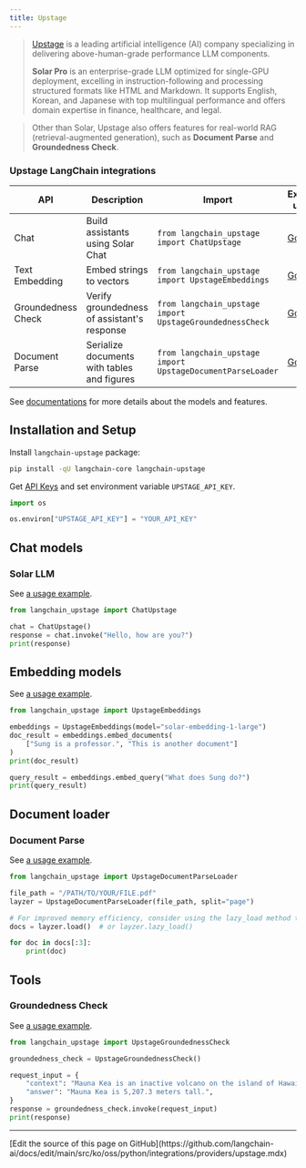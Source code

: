 ```yaml
---
title: Upstage
---
```


>[Upstage](https://upstage.ai) is a leading artificial intelligence (AI) company specializing in delivering above-human-grade performance LLM components.
>
>**Solar Pro** is an enterprise-grade LLM optimized for single-GPU deployment, excelling in instruction-following and processing structured formats like HTML and Markdown. It supports English, Korean, and Japanese with top multilingual performance and offers domain expertise in finance, healthcare, and legal.

>Other than Solar, Upstage also offers features for real-world RAG (retrieval-augmented generation), such as **Document Parse** and **Groundedness Check**.

### Upstage LangChain integrations

| API | Description | Import | Example usage |
| --- | --- | --- | --- |
| Chat | Build assistants using Solar Chat | `from langchain_upstage import ChatUpstage` | [Go](/oss/python/integrations/chat/upstage) |
| Text Embedding | Embed strings to vectors | `from langchain_upstage import UpstageEmbeddings` | [Go](/oss/python/integrations/text_embedding/upstage) |
| Groundedness Check | Verify groundedness of assistant's response | `from langchain_upstage import UpstageGroundednessCheck` | [Go](/oss/python/integrations/tools/upstage_groundedness_check) |
| Document Parse | Serialize documents with tables and figures | `from langchain_upstage import UpstageDocumentParseLoader` | [Go](/oss/python/integrations/document_loaders/upstage) |

See [documentations](https://console.upstage.ai/docs/getting-started/overview) for more details about the models and features.

## Installation and Setup

Install `langchain-upstage` package:

```bash
pip install -qU langchain-core langchain-upstage
```

Get [API Keys](https://console.upstage.ai) and set environment variable `UPSTAGE_API_KEY`.

```python
import os

os.environ["UPSTAGE_API_KEY"] = "YOUR_API_KEY"
```

## Chat models

### Solar LLM

See [a usage example](/oss/python/integrations/chat/upstage).

```python
from langchain_upstage import ChatUpstage

chat = ChatUpstage()
response = chat.invoke("Hello, how are you?")
print(response)
```

## Embedding models

See [a usage example](/oss/python/integrations/text_embedding/upstage).

```python
from langchain_upstage import UpstageEmbeddings

embeddings = UpstageEmbeddings(model="solar-embedding-1-large")
doc_result = embeddings.embed_documents(
    ["Sung is a professor.", "This is another document"]
)
print(doc_result)

query_result = embeddings.embed_query("What does Sung do?")
print(query_result)
```

## Document loader

### Document Parse

See [a usage example](/oss/python/integrations/document_loaders/upstage).

```python
from langchain_upstage import UpstageDocumentParseLoader

file_path = "/PATH/TO/YOUR/FILE.pdf"
layzer = UpstageDocumentParseLoader(file_path, split="page")

# For improved memory efficiency, consider using the lazy_load method to load documents page by page.
docs = layzer.load()  # or layzer.lazy_load()

for doc in docs[:3]:
    print(doc)
```

## Tools

### Groundedness Check

See [a usage example](/oss/python/integrations/tools/upstage_groundedness_check).

```python
from langchain_upstage import UpstageGroundednessCheck

groundedness_check = UpstageGroundednessCheck()

request_input = {
    "context": "Mauna Kea is an inactive volcano on the island of Hawaii. Its peak is 4,207.3 m above sea level, making it the highest point in Hawaii and second-highest peak of an island on Earth.",
    "answer": "Mauna Kea is 5,207.3 meters tall.",
}
response = groundedness_check.invoke(request_input)
print(response)
```

---

<Callout icon="pen-to-square" iconType="regular">
  [Edit the source of this page on GitHub](https://github.com/langchain-ai/docs/edit/main/src/ko/oss/python/integrations/providers/upstage.mdx)
</Callout>
